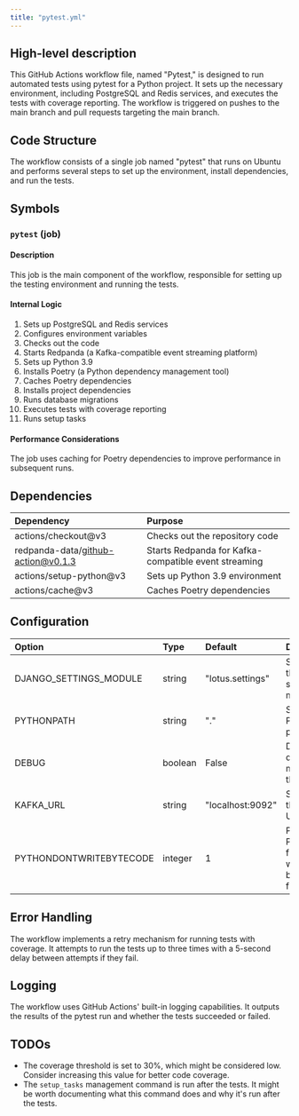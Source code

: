 ```yaml
---
title: "pytest.yml"
---
```


## High-level description
This GitHub Actions workflow file, named "Pytest," is designed to run automated tests using pytest for a Python project. It sets up the necessary environment, including PostgreSQL and Redis services, and executes the tests with coverage reporting. The workflow is triggered on pushes to the main branch and pull requests targeting the main branch.

## Code Structure
The workflow consists of a single job named "pytest" that runs on Ubuntu and performs several steps to set up the environment, install dependencies, and run the tests.

## Symbols

### `pytest` (job)
#### Description
This job is the main component of the workflow, responsible for setting up the testing environment and running the tests.

#### Internal Logic
1. Sets up PostgreSQL and Redis services
2. Configures environment variables
3. Checks out the code
4. Starts Redpanda (a Kafka-compatible event streaming platform)
5. Sets up Python 3.9
6. Installs Poetry (a Python dependency management tool)
7. Caches Poetry dependencies
8. Installs project dependencies
9. Runs database migrations
10. Executes tests with coverage reporting
11. Runs setup tasks

#### Performance Considerations
The job uses caching for Poetry dependencies to improve performance in subsequent runs.

## Dependencies
| Dependency | Purpose |
|:-----------|:--------|
| actions/checkout@v3 | Checks out the repository code |
| redpanda-data/github-action@v0.1.3 | Starts Redpanda for Kafka-compatible event streaming |
| actions/setup-python@v3 | Sets up Python 3.9 environment |
| actions/cache@v3 | Caches Poetry dependencies |

## Configuration
| Option | Type | Default | Description |
|:-------|:-----|:--------|:------------|
| DJANGO_SETTINGS_MODULE | string | "lotus.settings" | Specifies the Django settings module |
| PYTHONPATH | string | "." | Sets the Python path |
| DEBUG | boolean | False | Disables debug mode for the tests |
| KAFKA_URL | string | "localhost:9092" | Specifies the Kafka URL |
| PYTHONDONTWRITEBYTECODE | integer | 1 | Prevents Python from writing bytecode files |

## Error Handling
The workflow implements a retry mechanism for running tests with coverage. It attempts to run the tests up to three times with a 5-second delay between attempts if they fail.

## Logging
The workflow uses GitHub Actions' built-in logging capabilities. It outputs the results of the pytest run and whether the tests succeeded or failed.

## TODOs
- The coverage threshold is set to 30%, which might be considered low. Consider increasing this value for better code coverage.
- The `setup_tasks` management command is run after the tests. It might be worth documenting what this command does and why it's run after the tests.